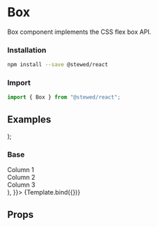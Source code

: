 
<Meta title="Components/Box" component={Box} />

# Box

Box component implements the CSS flex box API.

### Installation

```bash
npm install --save @stewed/react
```

### Import

```js
import { Box } from "@stewed/react";
```

## Examples

  <Theme>
    <Box {...args} />
  </Theme>
);

### Base

<Canvas>
  <Story
    name="Base"
    args={{
      gap: "sm",
      justify: "center",
      items: "center",
      direction: "column",
      children: (
        <>
          <div style={{ border: "1px solid #000", padding: 24 }}>Column 1</div>
          <div style={{ border: "1px solid #000", padding: 24 }}>Column 2</div>
          <div style={{ border: "1px solid #000", padding: 24 }}>Column 3</div>
        </>
      ),
    }}>
    {Template.bind({})}
  </Story>
</Canvas>

## Props

<ArgsTable of={Box} />
